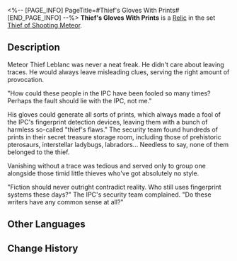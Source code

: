 <%-- [PAGE_INFO]
PageTitle=#Thief's Gloves With Prints#
[END_PAGE_INFO] --%>
{{Relic Infobox
|id        = 61112
|image     = Item Thief's Gloves With Prints.png{{subst:void|<!--$UPLOAD:<<SpriteOutput/RelicFigures/IconRelic_111_2.png>-<Item Thief's Gloves With Prints.png>-<Relic Icons>>-->}}
|set       = Thief of Shooting Meteor
|piece     = Hand
|mentions  = 
}}
{{Description|A pair of special gloves interlaced with nanomaterials. The prints on its surface can change in real time.}}
'''Thief's Gloves With Prints''' is a [[Relic]] in the set [[Thief of Shooting Meteor]].

==Description==
Meteor Thief Leblanc was never a neat freak. He didn't care about leaving traces. He would always leave misleading clues, serving the right amount of provocation.

"How could these people in the IPC have been fooled so many times? Perhaps the fault should lie with the IPC, not me."

His gloves could generate all sorts of prints, which always made a fool of the IPC's fingerprint detection devices, leaving them with a bunch of harmless so-called "thief's flaws." The security team found hundreds of prints in their secret treasure storage room, including those of prehistoric pterosaurs, interstellar ladybugs, labradors... Needless to say, none of them belonged to the thief.

Vanishing without a trace was tedious and served only to group one alongside those timid little thieves who've got absolutely no style.

"Fiction should never outright contradict reality. Who still uses fingerprint systems these days?" The IPC's security team complained. "Do these writers have any common sense at all?"

==Other Languages==
{{Other Languages
|en   = Thief's Gloves With Prints
|zhs  = 怪盗的绘纹手套
|zht  = 怪盜的繪紋手套
|ja   = {{Rubi|怪盗|かいとう}}の{{Rubi|紋様手袋|もんようてぶくろ}}
|ko   = 괴도의 무늬 장갑
|es   = Guantes con huellas dactilares del ladrón
|fr   = Gants de voleur à empreintes
|ru   = Воровские перчатки с отпечатками
|th   = Thief's Gloves With Prints
|vi   = Găng Tay Hoa Văn Của Kẻ Trộm
|de   = Bemalte Handschuhe des Diebs
|id   = Thief's Gloves With Prints
|pt   = Luvas com Impressões do Ladrão
}}

==Change History==
{{Change History|1.0}}